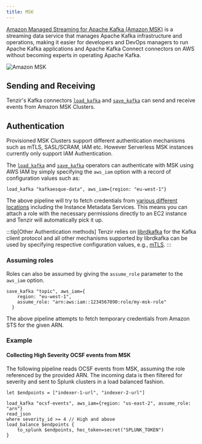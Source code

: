 ```yaml
---
title: MSK
---
```


[Amazon Managed Streaming for Apache Kafka (Amazon
MSK)](https://aws.amazon.com/msk/) is a streaming data service that manages
Apache Kafka infrastructure and operations, making it easier for developers and
DevOps managers to run Apache Kafka applications and Apache Kafka Connect
connectors on AWS without becoming experts in operating Apache Kafka.

![Amazon MSK](msk.svg)

## Sending and Receiving

Tenzir's Kafka connectors
[`load_kafka`](/reference/operators/load_kafka) and
[`save_kafka`](/reference/operators/save_kafka) can send and receive
events from Amazon MSK Clusters.

## Authentication

Provisioned MSK Clusters support different authentication mechanisms such as
mTLS, SASL/SCRAM, IAM etc. However Serverless MSK instances currently only
support IAM Authentication.

The [`load_kafka`](/reference/operators/load_kafka) and
[`save_kafka`](/reference/operators/save_kafka) operators can
authenticate with MSK using AWS IAM by simply specifying the `aws_iam` option
with a record of configuration values such as:

```tql
load_kafka "kafkaesque-data", aws_iam={region: "eu-west-1"}
```

The above pipeline will try to fetch credentials from [various different
locations](/reference/operators/load_kafka#aws_iam--record-optional)
including the Instance Metadata Services. This means you can attach a role with
the necessary permissions directly to an EC2 instance and Tenzir will
automatically
pick it up.

:::tip[Other Authentication methods]
Tenzir relies on [librdkafka](https://github.com/confluentinc/librdkafka) for
the Kafka client protocol and all other mechanisms supported by librdkafka can
be used by specifying respective configuration values, e.g.,
[mTLS](https://github.com/confluentinc/librdkafka/wiki/Using-SSL-with-librdkafka).
:::

### Assuming roles

Roles can also be assumed by giving the `assume_role` parameter to the `aws_iam` option.

```tql
save_kafka "topic", aws_iam={
    region: "eu-west-1",
    assume_role: "arn:aws:iam::1234567890:role/my-msk-role"
  }
```

The above pipeline attempts to fetch temporary credentials from Amazon STS for
the given ARN.

### Example

#### Collecting High Severity OCSF events from MSK

The following pipeline reads OCSF events from MSK, assuming the role referenced by
the provided ARN. The incoming data is then filtered for severity and sent to
Splunk clusters in a load balanced fashion.

```tql
let $endpoints = ["indexer-1-url", "indexer-2-url"]

load_kafka "ocsf-events", aws_iam={region: "us-east-2", assume_role: "arn"}
read_json
where severity_id >= 4 // High and above
load_balance $endpoints {
    to_splunk $endpoints, hec_token=secret("SPLUNK_TOKEN")
}
```
